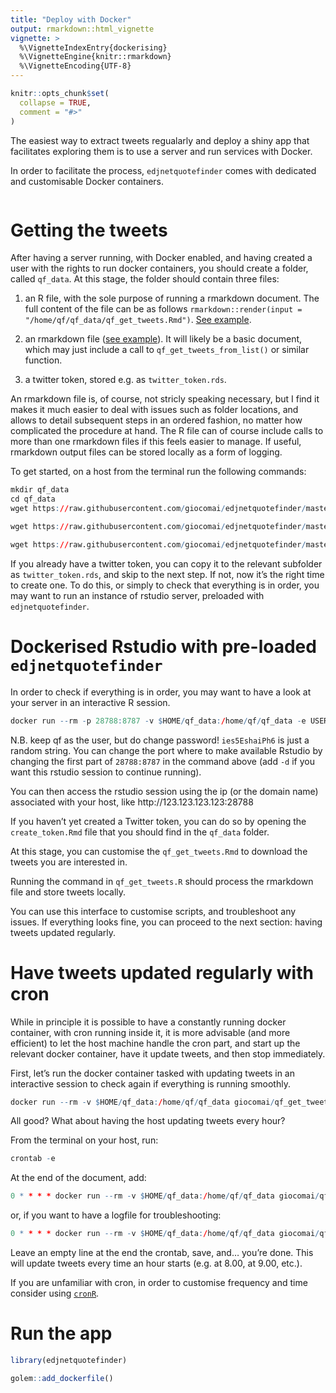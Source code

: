 ```yaml
---
title: "Deploy with Docker"
output: rmarkdown::html_vignette
vignette: >
  %\VignetteIndexEntry{dockerising}
  %\VignetteEngine{knitr::rmarkdown}
  %\VignetteEncoding{UTF-8}
---
```


```r
knitr::opts_chunk$set(
  collapse = TRUE,
  comment = "#>"
)
```


The easiest way to extract tweets regualarly and deploy a shiny app that facilitates exploring them is to use a server and run services with Docker. 

In order to facilitate the process, `edjnetquotefinder` comes with dedicated and customisable Docker containers. 

```r


```

# Getting the tweets

After having a server running, with Docker enabled, and having created a user with the rights to run docker containers, you should create a folder, called `qf_data`. At this stage, the folder should contain three files:

1. an R file, with the sole purpose of running a rmarkdown document. The full content of the file can be as follows `rmarkdown::render(input = "/home/qf/qf_data/qf_get_tweets.Rmd")`. [See example](https://github.com/giocomai/edjnetquotefinder/blob/master/inst/qf_get_tweets/qf_data/qf_get_tweets.R).

1. an rmarkdown file ([see example](https://github.com/giocomai/edjnetquotefinder/blob/master/inst/qf_get_tweets/qf_data/qf_get_tweets.Rmd)). It will likely be a basic document, which may just include a call to `qf_get_tweets_from_list()` or similar function. 

1. a twitter token, stored e.g. as `twitter_token.rds`.

An rmarkdown file is, of course, not stricly speaking necessary, but I find it makes it much easier to deal with issues such as folder locations, and allows to detail subsequent steps in an ordered fashion, no matter how complicated the procedure at hand. The R file can of course include calls to more than one rmarkdown files if this feels easier to manage. If useful, rmarkdown output files can be stored locally as a form of logging.

To get started, on a host from the terminal run the following commands:

```r
mkdir qf_data
cd qf_data
wget https://raw.githubusercontent.com/giocomai/edjnetquotefinder/master/inst/qf_get_tweets/qf_data/qf_get_tweets.R

wget https://raw.githubusercontent.com/giocomai/edjnetquotefinder/master/inst/qf_get_tweets/qf_data/qf_get_tweets.Rmd

wget https://raw.githubusercontent.com/giocomai/edjnetquotefinder/master/inst/qf_get_tweets/qf_data/create_token.Rmd

```

If you already have a twitter token, you can copy it to the relevant subfolder as `twitter_token.rds`, and skip to the next step. If not, now it's the right time to create one. To do this, or simply to check that everything is in order, you may want to run an instance of rstudio server, preloaded with `edjnetquotefinder`.

# Dockerised Rstudio with pre-loaded `edjnetquotefinder`

In order to check if everything is in order, you may want to have a look at your server in an interactive R session.

```r
docker run --rm -p 28788:8787 -v $HOME/qf_data:/home/qf/qf_data -e USER=qf -e PASSWORD=ies5EshaiPh6 --name qf_rstudio giocomai/qf_rstudio 
```

N.B. keep qf as the user, but do change password! `ies5EshaiPh6` is just a random string. You can change the port where to make available Rstudio by changing the first part of `28788:8787` in the command above (add `-d` if you want this rstudio session to continue running).

You can then access the rstudio session using the ip (or the domain name) associated with your host, like http://123.123.123.123:28788

If you haven't yet created a Twitter token, you can do so by opening the `create_token.Rmd` file that you should find in the `qf_data` folder.

At this stage, you can customise the `qf_get_tweets.Rmd` to download the tweets you are interested in. 

Running the command in `qf_get_tweets.R` should process the rmarkdown file and store tweets locally. 

You can use this interface to customise scripts, and troubleshoot any issues. If everything looks fine, you can proceed to the next section: having tweets updated regularly.

# Have tweets updated regularly with cron

While in principle it is possible to have a constantly running docker container, with cron running inside it, it is more advisable (and more efficient) to let the host machine handle the cron part, and start up the relevant docker container, have it update tweets, and then stop immediately.

First, let's run the docker container tasked with updating tweets in an interactive session to check again if everything is running smoothly.

```r
docker run --rm -v $HOME/qf_data:/home/qf/qf_data giocomai/qf_get_tweets
```

All good? What about having the host updating tweets every hour?

From the terminal on your host, run:

```r

crontab -e

```

At the end of the document, add:

```r
0 * * * * docker run --rm -v $HOME/qf_data:/home/qf/qf_data giocomai/qf_get_tweets
```

or, if you want to have a logfile for troubleshooting:

```r
0 * * * * docker run --rm -v $HOME/qf_data:/home/qf/qf_data giocomai/qf_get_tweets >> $HOME/qf_data/qf_get_tweets.log 2>&1
```

Leave an empty line at the end the crontab, save, and... you're done. This will update tweets every time an hour starts (e.g. at 8.00, at 9.00, etc.).

If you are unfamiliar with cron, in order to customise frequency and time consider using [`cronR`](https://github.com/bnosac/cronR).


# Run the app






```r
library(edjnetquotefinder)
```

```r
golem::add_dockerfile()
```

